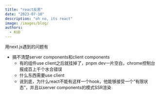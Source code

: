 ```yaml
---
title: "react反思"
date: "2023-07-10"
description: "oh no, its react"
image: /images/blog/
authors:
  - KUD
---
```


用next.js遇到的问题有
- 搞不清楚server components和client components
  - 有的组件use client之后就挂掉了，pnpm dev一片空白，chrome控制台报成百上千个水合错误
  - 什么东西需要use client
  - 说到底，为什么react不能有这样一个hook，他能够接受一个“有限状态”，并且以server components的模式SSR渲染